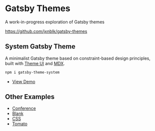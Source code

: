 

# Gatsby Themes

A work-in-progress exploration of Gatsby themes

https://github.com/jxnblk/gatsby-themes

## System Gatsby Theme

A minimalist Gatsby theme based on constraint-based design principles, built with [Theme UI][] and [MDX][].

```sh
npm i gatsby-theme-system
```

- [View Demo](/examples/system)

## Other Examples

- [Conference](/packages/conference-example-styled)
- [Blank](/packages/blank-example)
- [CSS](/packages/css)
- [Tomato](/packages/tomato-blog)

[theme ui]: https://theme-ui.com
[mdx]: https://mdxjs.com
[emotion]: https://emotion.sh
[styled system]: https://styled-system.com
